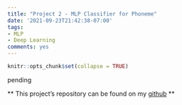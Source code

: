 ```yaml
---
title: "Project 2 - MLP Classifier for Phoneme"
date: '2021-09-23T21:42:38-07:00'
tags:
- MLP
- Deep Learning
comments: yes
---
```


```r
knitr::opts_chunk$set(collapse = TRUE)
```

pending


** This project's repository can be found on my [github](pending) **